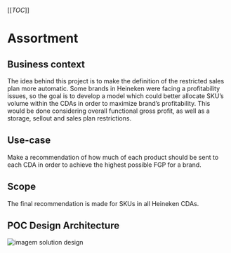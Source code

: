 [[_TOC_]]
# Assortment

## Business context
The idea behind this project is to make the definition of the restricted sales plan more automatic. Some brands in Heineken were facing a profitability issues, so the goal is to develop a model which could better allocate SKU’s volume within the CDAs in order to maximize brand’s profitability. This would be done considering overall functional gross profit, as well as a storage, sellout and sales plan restrictions.


## Use-case
Make a recommendation of how much of each product should be sent to each CDA in order to achieve the highest possible FGP for a brand.

## Scope
The final recommendation is made for SKUs in all Heineken CDAs. 

## POC Design Architecture
![imagem solution design](assets/images/hwtp_sd.png)